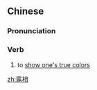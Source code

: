 ==Chinese==
{{zh-forms}}

===Pronunciation===
{{zh-pron
|m=lòuxiàng,er=y
|c=lou6 soeng3
|cat=v
}}

===Verb===
{{zh-verb}}

# {{lb|zh|colloquial}} to [[show one's true colors]]

[[zh:露相]]